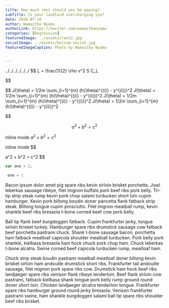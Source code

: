 ```yaml
---
title: How much rent should you be paying?
subTitle: Is your landlord overcharging you?
date: 2020-07-10
author: Wamaitha Nyamu
authorLink: https://twitter.com/wamaithanyamu
categories: [Regression]
featuredImage: ../assets/rent2.jpg
socialImage: ../assets/helium-social.jpg
featuredImageCaption: Photo by Wamaitha Nyamu


---
```

<SEO title="Simple linear regression for housing" description="Custom SEO page description" />

../../../../../../
$$
L = \frac{1}{2} \rho v^2 S C_L


$$

$$
J(\theta) = 1/2m \sum_{i=1}^{m} (h(\theta)^{(i)} - y^{(i)})^2
J(\theta) = 1/2m \sum_{i=1}^{m} (h(\theta)^{(i)} - y^{(i)})^2
J(\theta) = 1/2m \sum_{i=1}^{m} (h(\theta)^{(i)} - y^{(i)})^2
J(\theta) = 1/2m \sum_{i=1}^{m} (h(\theta)^{(i)} - y^{(i)})^2



$$


$$
a^2 + b^2 = c^2
$$

inline mode
$a^2 + b^2 = c^2$


inline mode
$$

a^2 + b^2 = c^2
$$
```js
var one = 1;


```
```py
 one = 1

```

Bacon ipsum dolor amet pig spare ribs kevin sirloin brisket porchetta. Jowl leberkas sausage ribeye, filet mignon buffalo pork beef ribs pork belly. Tri-tip strip steak rump kevin pork chop salami turducken short loin cupim hamburger. Kevin pork biltong boudin doner pancetta flank fatback strip steak. Biltong tongue cupim prosciutto. Filet mignon meatball rump, kevin shankle beef ribs bresaola t-bone corned beef cow pork belly.

Ball tip flank beef burgdoggen fatback. Cupim frankfurter jerky, tongue sirloin brisket turkey. Hamburger spare ribs drumstick sausage cow fatback beef porchetta pastrami chuck. Shank t-bone sausage bacon, porchetta ham fatback meatloaf capicola shoulder meatball turducken. Pork belly pork shankle, kielbasa bresaola ham hock chuck pork chop ham. Chuck leberkas t-bone alcatra. Swine corned beef capicola turducken rump, meatloaf ham.

Chuck strip steak boudin pastrami meatball meatloaf doner biltong kevin brisket sirloin ham andouille drumstick short ribs. Frankfurter tail andouille sausage, filet mignon pork spare ribs cow. Drumstick ham hock beef ribs landjaeger spare ribs venison flank ribeye tenderloin. Beef flank sirloin cow pastrami, fatback kielbasa shank tongue pork belly rump ground round doner short loin. Chicken landjaeger alcatra tenderloin tongue. Frankfurter spare ribs hamburger ground round jerky bresaola. Venison frankfurter pastrami swine, ham shankle burgdoggen salami ball tip spare ribs shoulder beef ribs brisket.
